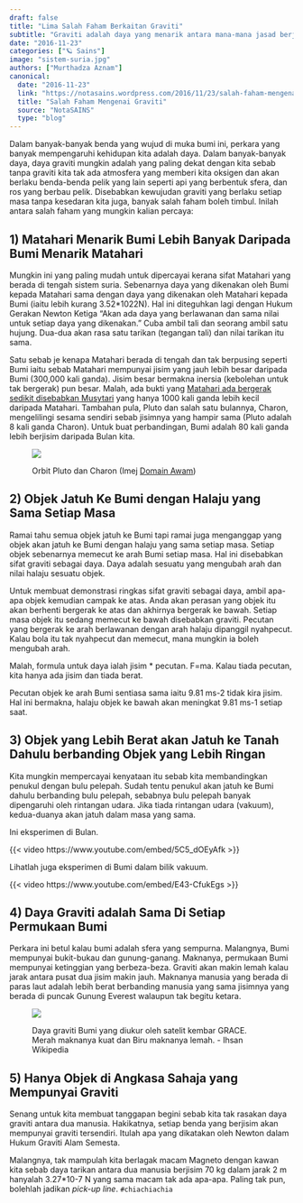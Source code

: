 ```yaml
---
draft: false
title: "Lima Salah Faham Berkaitan Graviti"
subtitle: "Graviti adalah daya yang menarik antara mana-mana jasad berjisim"
date: "2016-11-23"
categories: ["🪐 Sains"]
image: "sistem-suria.jpg"
authors: ["Murthadza Aznam"]
canonical:
  date: "2016-11-23"
  link: "https://notasains.wordpress.com/2016/11/23/salah-faham-mengenai-graviti/"
  title: "Salah Faham Mengenai Graviti"
  source: "NotaSAINS"
  type: "blog"
---
```


Dalam banyak-banyak benda yang wujud di muka bumi ini, perkara yang banyak mempengaruhi kehidupan kita adalah daya. Dalam banyak-banyak daya, daya graviti mungkin adalah yang paling dekat dengan kita sebab tanpa graviti kita tak ada atmosfera yang memberi kita oksigen dan akan berlaku benda-benda pelik yang lain seperti api yang berbentuk sfera, dan ros yang berbau pelik. Disebabkan kewujudan graviti yang berlaku setiap masa tanpa kesedaran kita juga, banyak salah faham boleh timbul. Inilah antara salah faham yang mungkin kalian percaya:

## 1) Matahari Menarik Bumi Lebih Banyak Daripada Bumi Menarik Matahari

Mungkin ini yang paling mudah untuk dipercayai kerana sifat Matahari yang berada di tengah sistem suria. Sebenarnya daya yang dikenakan oleh Bumi kepada Matahari sama dengan daya yang dikenakan oleh Matahari kepada Bumi (iaitu lebih kurang 3.52\*1022N). Hal ini diteguhkan lagi dengan Hukum Gerakan Newton Ketiga "Akan ada daya yang berlawanan dan sama nilai untuk setiap daya yang dikenakan." Cuba ambil tali dan seorang ambil satu hujung. Dua-dua akan rasa satu tarikan (tegangan tali) dan nilai tarikan itu sama.

Satu sebab je kenapa Matahari berada di tengah dan tak berpusing seperti Bumi iaitu sebab Matahari mempunyai jisim yang jauh lebih besar daripada Bumi (300,000 kali ganda). Jisim besar bermakna inersia (kebolehan untuk tak bergerak) pun besar. Malah, ada bukti yang [Matahari ada bergerak sedikit disebabkan Musytari](http://www.iflscience.com/space/forget-wha-you-heard-jupiter-does-not-orbit-the-sun/) yang hanya 1000 kali ganda lebih kecil daripada Matahari. Tambahan pula, Pluto dan salah satu bulannya, Charon, mengelilingi sesama sendiri sebab jisimnya yang hampir sama (Pluto adalah 8 kali ganda Charon). Untuk buat perbandingan, Bumi adalah 80 kali ganda lebih berjisim daripada Bulan kita.

<figure>

![](sistem-pluto-charon.gif)

<figcaption>

Orbit Pluto dan Charon (Imej [Domain Awam](https://commons.wikimedia.org/wiki/File:Pluto-Charon_System.gif))

</figcaption>

</figure>

## 2) Objek Jatuh Ke Bumi dengan Halaju yang Sama Setiap Masa

Ramai tahu semua objek jatuh ke Bumi tapi ramai juga menganggap yang objek akan jatuh ke Bumi dengan halaju yang sama setiap masa. Setiap objek sebenarnya memecut ke arah Bumi setiap masa. Hal ini disebabkan sifat graviti sebagai daya. Daya adalah sesuatu yang mengubah arah dan nilai halaju sesuatu objek.

Untuk membuat demonstrasi ringkas sifat graviti sebagai daya, ambil apa-apa objek kemudian campak ke atas. Anda akan perasan yang objek itu akan berhenti bergerak ke atas dan akhirnya bergerak ke bawah. Setiap masa objek itu sedang memecut ke bawah disebabkan graviti. Pecutan yang bergerak ke arah berlawanan dengan arah halaju dipanggil nyahpecut. Kalau bola itu tak nyahpecut dan memecut, mana mungkin ia boleh mengubah arah.

Malah, formula untuk daya ialah jisim \* pecutan. F=ma. Kalau tiada pecutan, kita hanya ada jisim dan tiada berat.

Pecutan objek ke arah Bumi sentiasa sama iaitu 9.81 ms-2 tidak kira jisim. Hal ini bermakna, halaju objek ke bawah akan meningkat 9.81 ms-1 setiap saat.

## 3) Objek yang Lebih Berat akan Jatuh ke Tanah Dahulu berbanding Objek yang Lebih Ringan

Kita mungkin mempercayai kenyataan itu sebab kita membandingkan penukul dengan bulu pelepah. Sudah tentu penukul akan jatuh ke Bumi dahulu berbanding bulu pelepah, sebabnya bulu pelepah banyak dipengaruhi oleh rintangan udara. Jika tiada rintangan udara (vakuum), kedua-duanya akan jatuh dalam masa yang sama.

Ini eksperimen di Bulan.

{{< video https://www.youtube.com/embed/5C5_dOEyAfk >}}

Lihatlah juga eksperimen di Bumi dalam bilik vakuum.

{{< video https://www.youtube.com/embed/E43-CfukEgs >}}

## 4) Daya Graviti adalah Sama Di Setiap Permukaan Bumi

Perkara ini betul kalau bumi adalah sfera yang sempurna. Malangnya, Bumi mempunyai bukit-bukau dan gunung-ganang. Maknanya, permukaan Bumi mempunyai ketinggian yang berbeza-beza. Graviti akan makin lemah kalau jarak antara pusat dua jisim makin jauh. Maknanya manusia yang berada di paras laut adalah lebih berat berbanding manusia yang sama jisimnya yang berada di puncak Gunung Everest walaupun tak begitu ketara.

<figure>

![](anomali-graviti_DA_wiki.jpg)

<figcaption>

Daya graviti Bumi yang diukur oleh satelit kembar GRACE. Merah maknanya kuat dan Biru maknanya lemah. - Ihsan Wikipedia

</figcaption>
</figure>

## 5) Hanya Objek di Angkasa Sahaja yang Mempunyai Graviti

Senang untuk kita membuat tanggapan begini sebab kita tak rasakan daya graviti antara dua manusia. Hakikatnya, setiap benda yang berjisim akan mempunyai graviti tersendiri. Itulah apa yang dikatakan oleh Newton dalam Hukum Graviti Alam Semesta.

Malangnya, tak mampulah kita berlagak macam Magneto dengan kawan kita sebab daya tarikan antara dua manusia berjisim 70 kg dalam jarak 2 m hanyalah 3.27\*10-7 N yang sama macam tak ada apa-apa. Paling tak pun, bolehlah jadikan _pick-up line_. `#chiachiachia`